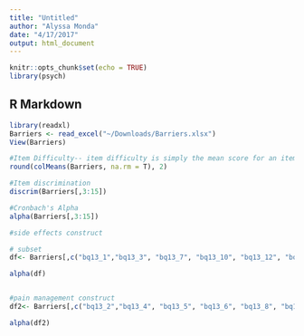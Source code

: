 ```yaml
---
title: "Untitled"
author: "Alyssa Monda"
date: "4/17/2017"
output: html_document
---
```


```r
knitr::opts_chunk$set(echo = TRUE)
library(psych)

```

## R Markdown

```r
library(readxl)
Barriers <- read_excel("~/Downloads/Barriers.xlsx")
View(Barriers)
```

```r
#Item Difficulty-- item difficulty is simply the mean score for an item
round(colMeans(Barriers, na.rm = T), 2)

```


```r
#Item discrimination 
discrim(Barriers[,3:15]) 

```


```r
#Cronbach's Alpha
alpha(Barriers[,3:15])

#side effects construct

# subset
df<- Barriers[,c("bq13_1","bq13_3", "bq13_7", "bq13_10", "bq13_12", "bq13_13")]

alpha(df)


#pain management construct
df2<- Barriers[,c("bq13_2","bq13_4", "bq13_5", "bq13_6", "bq13_8", "bq13_9", "bq13_11")]

alpha(df2)

```

